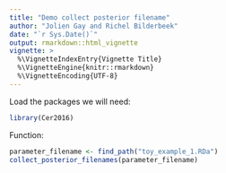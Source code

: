 ```yaml
---
title: "Demo collect posterior filename"
author: "Jolien Gay and Richel Bilderbeek"
date: "`r Sys.Date()`"
output: rmarkdown::html_vignette
vignette: >
  %\VignetteIndexEntry{Vignette Title}
  %\VignetteEngine{knitr::rmarkdown}
  %\VignetteEncoding{UTF-8}
---
```


Load the packages we will need:

```r
library(Cer2016)
```

Function:

```r
parameter_filename <- find_path("toy_example_1.RDa")
collect_posterior_filenames(parameter_filename)
```
